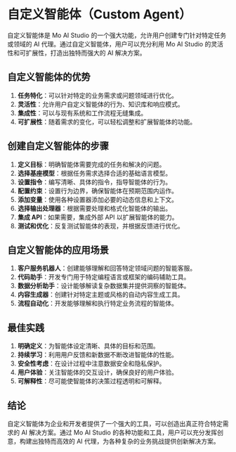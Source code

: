 # 自定义智能体（Custom Agent）

自定义智能体是 Mo AI Studio 的一个强大功能，允许用户创建专门针对特定任务或领域的 AI 代理。通过自定义智能体，用户可以充分利用 Mo AI Studio 的灵活性和可扩展性，打造出独特而强大的 AI 解决方案。

## 自定义智能体的优势

1. **任务特化**：可以针对特定的业务需求或问题领域进行优化。
2. **灵活性**：允许用户自定义智能体的行为、知识库和响应模式。
3. **集成性**：可以与现有系统和工作流程无缝集成。
4. **可扩展性**：随着需求的变化，可以轻松调整和扩展智能体的功能。

## 创建自定义智能体的步骤

1. **定义目标**：明确智能体需要完成的任务和解决的问题。
2. **选择基座模型**：根据任务需求选择合适的基础语言模型。
3. **设置指令**：编写清晰、具体的指令，指导智能体的行为。
4. **配置约束**：设置行为边界，确保智能体在预期范围内运作。
5. **添加变量**：使用各种设置器添加必要的动态信息和上下文。
6. **选择输出处理器**：根据需要处理和格式化智能体的输出。
7. **集成 API**：如果需要，集成外部 API 以扩展智能体的能力。
8. **测试和优化**：反复测试智能体的表现，并根据反馈进行优化。

## 自定义智能体的应用场景

1. **客户服务机器人**：创建能够理解和回答特定领域问题的智能客服。
2. **代码助手**：开发专门用于特定编程语言或框架的编码辅助工具。
3. **数据分析助手**：设计能够解读复杂数据集并提供洞察的智能体。
4. **内容生成器**：创建针对特定主题或风格的自动内容生成工具。
5. **流程自动化**：开发能够理解和执行特定业务流程的智能体。

## 最佳实践

1. **明确定义**：为智能体设定清晰、具体的目标和范围。
2. **持续学习**：利用用户反馈和新数据不断改进智能体的性能。
3. **安全性考虑**：在设计过程中注意数据安全和隐私保护。
4. **用户体验**：关注智能体的交互设计，确保良好的用户体验。
5. **可解释性**：尽可能使智能体的决策过程透明和可解释。

## 结论

自定义智能体为企业和开发者提供了一个强大的工具，可以创造出真正符合特定需求的 AI 解决方案。通过 Mo AI Studio 的各种功能和工具，用户可以充分发挥创意，构建出独特而高效的 AI 代理，为各种复杂的业务挑战提供创新解决方案。